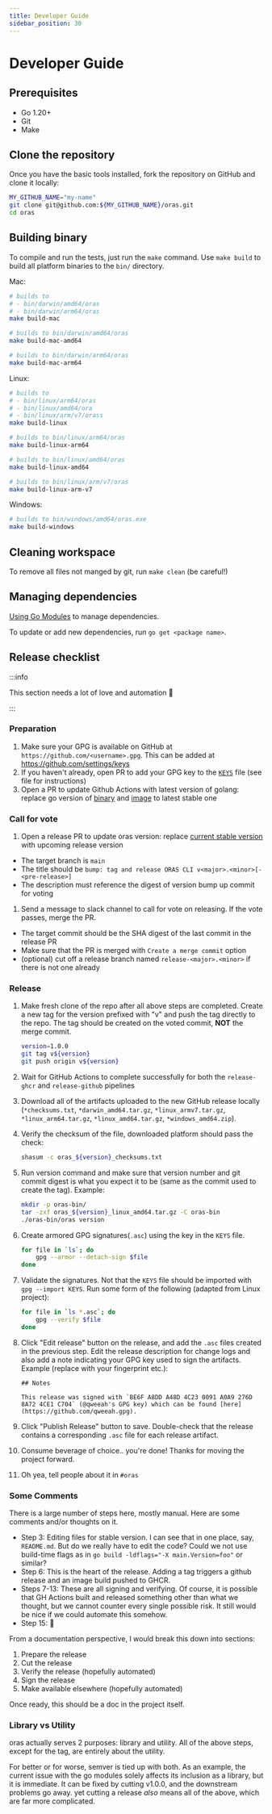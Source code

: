 ```yaml
---
title: Developer Guide
sidebar_position: 30
---
```


# Developer Guide

## Prerequisites

- Go 1.20+
- Git
- Make

## Clone the repository

Once you have the basic tools installed, fork the repository on GitHub and clone it locally:
```bash
MY_GITHUB_NAME="my-name"
git clone git@github.com:${MY_GITHUB_NAME}/oras.git
cd oras
```

## Building binary

To compile and run the tests, just run the `make` command.
Use `make build` to build all platform binaries to the `bin/` directory.

Mac:

```bash
# builds to
# - bin/darwin/amd64/oras
# - bin/darwin/arm64/oras
make build-mac

# builds to bin/darwin/amd64/oras
make build-mac-amd64

# builds to bin/darwin/arm64/oras
make build-mac-arm64
```

Linux:

```bash
# builds to
# - bin/linux/arm64/oras
# - bin/linux/amd64/ora
# - bin/linux/arm/v7/orass
make build-linux

# builds to bin/linux/arm64/oras
make build-linux-arm64

# builds to bin/linux/amd64/oras
make build-linux-amd64

# builds to bin/linux/arm/v7/oras
make build-linux-arm-v7
```

Windows:

```bash
# builds to bin/windows/amd64/oras.exe
make build-windows
```

## Cleaning workspace

To remove all files not manged by git, run `make clean` (be careful!)

## Managing dependencies

[Using Go Modules](https://blog.golang.org/using-go-modules) to manage dependencies.

To update or add new dependencies, run `go get <package name>`.

## Release checklist

:::info

This section needs a lot of love and automation 🙂

:::
### Preparation
1. Make sure your GPG is available on GitHub at `https://github.com/<username>.gpg`. This can be added at https://github.com/settings/keys
1. If you haven't already, open PR to add your GPG key to the [`KEYS`](https://github.com/oras-project/oras/blob/main/KEYS) file (see file for instructions)
1. Open a PR to update Github Actions with latest version of golang: replace go version of [binary](https://github.com/oras-project/oras/blob/main/.github/workflows/release-github.yml#L32) and [image](https://github.com/oras-project/oras/blob/main/Dockerfile#L14) to latest stable one

### Call for vote
1. Open a release PR to update oras version: replace [current stable version](https://github.com/oras-project/oras/blob/main/internal/version/version.go#L20) with upcoming release version
 - The target branch is `main`
 - The title should be `bump: tag and release ORAS CLI v<major>.<minor>[-<pre-release>]`
 - The description must reference the digest of version bump up commit for voting
1. Send a message to slack channel to call for vote on releasing. If the vote passes, merge the PR.
 - The target commit should be the SHA digest of the last commit in the release PR
 - Make sure that the PR is merged with `Create a merge commit` option
 - (optional) cut off a release branch named `release-<major>.<minor>` if there is not one already

### Release
1. Make fresh clone of the repo after all above steps are completed. Create a new tag for the version prefixed with "v" and push the tag directly to the repo. The tag should be created on the voted commit, **NOT** the merge commit.
    ```sh
    version=1.0.0
    git tag v${version}
    git push origin v${version}
    ```
1. Wait for GitHub Actions to complete successfully for both the `release-ghcr` and `release-github` pipelines
1. Download all of the artifacts uploaded to the new GitHub release locally (`*checksums.txt`, `*darwin_amd64.tar.gz`, `*linux_armv7.tar.gz`, `*linux_arm64.tar.gz`, `*linux_amd64.tar.gz`, `*windows_amd64.zip`).
1. Verify the checksum of the file, downloaded platform should pass the check:
    ```sh
    shasum -c oras_${version}_checksums.txt
    ```
1. Run version command and make sure that version number and git commit digest is what you expect it to be (same as the commit used to create the tag). Example:
    ```sh
    mkdir -p oras-bin/
    tar -zxf oras_${version}_linux_amd64.tar.gz -C oras-bin
    ./oras-bin/oras version
    ```

1. Create armored GPG signatures(`.asc`) using the key in the `KEYS` file.
    ```sh
    for file in `ls`; do
        gpg --armor --detach-sign $file
    done
    ```
1. Validate the signatures. Not that the `KEYS` file should be imported with `gpg --import KEYS`. Run some form of the following (adapted from Linux project):
    ```sh
    for file in `ls *.asc`; do
        gpg --verify $file
    done
    ```
1. Click "Edit release" button on the release, and add the `.asc` files created in the previous step. Edit the release description for change logs and also add a note indicating your GPG key used to sign the artifacts. Example (replace with your fingerprint etc.):
    ```
    ## Notes

    This release was signed with `BE6F A8DD A48D 4C23 0091 A0A9 276D 8A72 4CE1 C704` (@qweeah's GPG key) which can be found [here](https://github.com/qweeah.gpg).
    ```
1. Click "Publish Release" button to save. Double-check that the release contains a corresponding `.asc` file for each release artifact.
1. Consume beverage of choice.. you're done! Thanks for moving the project forward.
1. Oh yea, tell people about it in `#oras`
    
### Some Comments

There is a large number of steps here, mostly manual. Here are some comments and/or thoughts on it.

* Step 3: Editing files for stable version. I can see that in one place, say, `README.md`. But do we really have to edit the code? Could we not use build-time flags as in `go build -ldflags="-X main.Version=foo"` or similar?
* Step 6: This is the heart of the release. Adding a tag triggers a github release and an image build pushed to GHCR.
* Steps 7-13: These are all signing and verifying. Of course, it is possible that GH Actions built and released something other than what we thought, but we cannot counter every single possible risk. It still would be nice if we could automate this somehow.
* Step 15: :beer:

From a documentation perspective, I would break this down into sections:

1. Prepare the release
2. Cut the release
3. Verify the release (hopefully automated)
4. Sign the release
5. Make available elsewhere (hopefully automated)

Once ready, this should be a doc in the project itself.

### Library vs Utility

oras actually serves 2 purposes: library and utility. All of the above steps, except for the tag, are entirely about the utility.

For better or for worse, semver is tied up with both. As an example, the current issue with the go modules solely affects its inclusion as a library, but it is immediate. It can be fixed by cutting v1.0.0, and the downstream problems go away. yet cutting a release _also_ means all of the above, which are far more complicated.